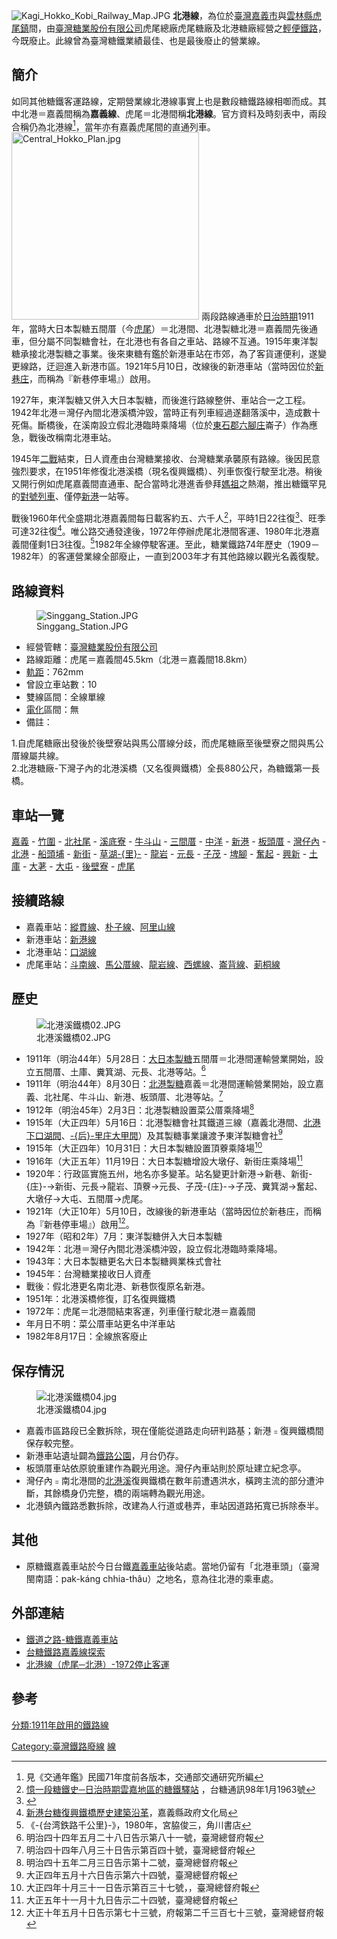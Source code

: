 [[File:Kagi_Hokko_Kobi_Railway_Map.JPG|right]]
'''北港線'''，為位於[[台灣|臺灣]][[嘉義市|嘉義市]]與[[雲林縣|雲林縣]][[虎尾鎮|虎尾鎮]]間，由[[臺灣糖業股份有限公司|臺灣糖業股份有限公司]]虎尾總廠虎尾糖廠及北港糖廠經營之[[輕便鐵路|輕便鐵路]]，今既廢止。此線曾為臺灣糖鐵業績最佳、也是最後廢止的營業線。

==簡介==
如同其他糖鐵客運路線，定期營業線北港線事實上也是數段糖鐵路線相啣而成。其中北港＝嘉義間稱為'''嘉義線'''、虎尾＝北港間稱'''北港線'''。官方資料及時刻表中，兩段合稱仍為北港線<ref>見《交通年鑑》民國71年度前各版本，交通部交通研究所編</ref>，當年亦有嘉義虎尾間的直通列車。
[[File:Central_Hokko_Plan.jpg|300px]]
兩段路線通車於[[台灣日治時期|日治時期]]1911年，當時大日本製糖五間厝（今[[虎尾車站|虎尾]]）＝北港間、北港製糖北港＝嘉義間先後通車，但分屬不同製糖會社，在北港也有各自之車站、路線不互通。1915年東洋製糖承接北港製糖之事業。後來東糖有鑑於新港車站在市郊，為了客貨運便利，遂變更線路，迂迴進入新港市區。1921年5月10日，改線後的新港車站（當時因位於[[新巷庄|新巷庄]]，而稱為『新巷停車場』）啟用。

1927年，東洋製糖又併入大日本製糖，而後進行路線整併、車站合一之工程。1942年北港＝灣仔內間北港溪橋沖毀，當時正有列車經過遂翻落溪中，造成數十死傷。斷橋後，在溪南設立假北港臨時乘降場（位於[[東石郡|東石郡]][[六腳庄|六腳庄]]崙子）作為應急，戰後改稱南北港車站。

1945年[[第二次世界大戰|二戰]]結束，日人資產由台灣糖業接收、台灣糖業承襲原有路線。後因民意強烈要求，在1951年修復北港溪橋（現名復興鐵橋）、列車恢復行駛至北港。稍後又開行例如虎尾嘉義間直通車、配合當時北港進香參拜[[媽祖|媽祖]]之熱潮，推出糖鐵罕見的[[對號列車|對號列車]]、僅停[[新港車站|新港]]一站等。

戰後1960年代全盛期北港嘉義間每日載客約五、六千人<ref>[http://www.taisugar.com.tw/etaipei2/Taimagazine/index.jsp?categid=1192&recordid=2255 憶一段糖鐵史─日治時期雲嘉地區的糖鐵驛站] {{Wayback|url=http://www.taisugar.com.tw/etaipei2/Taimagazine/index.jsp?categid=1192&recordid=2255 |date=20190520102014 }}，台糖通訊98年1月1963號</ref>，平時1日22往復<ref>{{Cite web |url=http://pkn.myweb.hinet.net/newpage5-11.htm |title=http://pkn.myweb.hinet.net/newpage5-11.htm |access-date=2009-02-18 |archive-url=https://web.archive.org/web/20100412031103/http://pkn.myweb.hinet.net/newpage5-11.htm |archive-date=2010-04-12 |dead-url=yes }}</ref>、旺季可達32往復<ref>[http://www.cyhg.gov.tw/cyhgcultural/03_cultural/01_main_detail.asp?bull_id=139 新港台糖復興鐵橋歷史建築沿革]{{dead link|date=2017年11月 |bot=InternetArchiveBot |fix-attempted=yes }}，嘉義縣政府文化局</ref>。唯公路交通發達後，1972年停辦虎尾北港間客運、1980年北港嘉義間僅剩1日3往復。<ref>《-{台湾鉄路千公里}-》，1980年，宮脇俊三，角川書店</ref>1982年全線停駛客運。至此，糖業鐵路74年歷史（1909－1982年）的客運營業線全部廢止，一直到2003年才有其他路線以觀光名義復駛。

==路線資料==
[[File:Singgang_Station.JPG|right]]
*經營管轄：[[臺灣糖業股份有限公司|臺灣糖業股份有限公司]]
*路線距離：虎尾＝嘉義間45.5km（北港＝嘉義間18.8km）
*[[軌距|軌距]]：762mm
*曾設立車站數：10
*雙線區間：全線單線
*[[電氣化鐵路|電化]]區間：無
*備註：
1.自虎尾糖廠出發後於後壁寮站與馬公厝線分歧，而虎尾糖廠至後壁寮之間與馬公厝線屬共線。<br>
2.北港糖廠-下灣子內的北港溪橋（又名復興鐵橋）全長880公尺，為糖鐵第一長橋。

== 車站一覽 ==
[[嘉義車站|嘉義]] - [[竹圍車站_(北港線)|竹圍]] - [[北社尾車站|北社尾]] - [[溪底寮車站|溪底寮]] - [[牛斗山車站|牛斗山]] - [[三間厝車站|三間厝]] - [[中洋車站|中洋]] - [[新港車站|新港]] - [[板頭厝車站|板頭厝]] - [[灣仔內車站_(北港線)|灣仔內]] - [[北港車站|北港]] - [[船頭埔車站|船頭埔]] - [[新街車站|新街]] - [[草湖里車站|草湖-{里}-]] - [[龍岩車站|龍岩]] - [[元長車站|元長]] - [[子茂車站|子茂]] - [[埤腳車站|埤腳]] - [[奮起車站|奮起]] - [[興新車站|興新]] - [[土庫車站|土庫]] - [[大荖車站|大荖]] - [[大屯車站|大屯]] - [[後壁寮車站|後壁寮]] - [[虎尾車站|虎尾]]

== 接續路線 ==
*嘉義車站：[[縱貫線_(南段)|縱貫線]]、[[朴子線|朴子線]]、[[阿里山線|阿里山線]]
*新港車站：[[新港線_(糖鐵)|新港線]]
*北港車站：[[口湖線|口湖線]]
*虎尾車站：[[斗南線|斗南線]]、[[馬公厝線|馬公厝線]]、[[龍岩線_(糖鐵)|龍岩線]]、[[西螺線|西螺線]]、[[崙背線|崙背線]]、[[莿桐線|莿桐線]]

== 歷史 ==
[[File:北港溪鐵橋02.JPG|thumb]]
*1911年（明治44年）5月28日：[[大日本製糖|大日本製糖]]五間厝＝北港間運輸營業開始，設立五間厝、土庫、糞箕湖、元長、北港等站。<ref>明治四十四年五月二十八日告示第八十一號，臺灣總督府報</ref>
*1911年（明治44年）8月30日：[[北港製糖|北港製糖]]嘉義＝北港間運輸營業開始，設立嘉義、北社尾、牛斗山、新港、板頭厝、北港等站。<ref>明治四十四年八月三十日告示第百四十號，臺灣總督府報</ref>
*1912年（明治45年）2月3日：北港製糖設置菜公厝乘降場<ref>明治四十五年二月三日告示第十二號，臺灣總督府報</ref>
*1915年（大正四年）5月16日：北港製糖會社其鐵道三線（嘉義北港間、[[口湖線|北港下口湖間]]、[[后甲線|-{后}-里庄大甲間]]）及其製糖事業讓渡予東洋製糖會社<ref>大正四年五月十六日告示第六十四號，臺灣總督府報</ref>
*1915年（大正四年）10月31日：大日本製糖設置頂藔乘降場<ref>大正四年十月三十一日告示第百三十七號，，臺灣總督府報</ref>
*1916年（大正五年）11月19日：大日本製糖增設大墩仔、新街庄乘降場<ref>大正五年十一月十九日告示二十四號，臺灣總督府報</ref>
*1920年：行政區實施五州，地名亦多變革。站名變更計新港→新巷、新街-{庄}-→新街、元長→龍岩、頂藔→元長、子茂-{庄}-→子茂、糞箕湖→奮起、大墩仔→大屯、五間厝→虎尾。
*1921年（大正10年）5月10日，改線後的新港車站（當時因位於新巷庄，而稱為『新巷停車場』）啟用<ref>大正十年五月十日告示第七十三號，府報第二千三百七十三號，臺灣總督府報</ref>。
*1927年（昭和2年）7月：東洋製糖併入大日本製糖
*1942年：北港＝灣仔內間北港溪橋沖毀，設立假北港臨時乘降場。
*1943年：大日本製糖更名大日本製糖興業株式會社
*1945年：台灣糖業接收日人資產
*戰後：假北港更名南北港、新巷恢復原名新港。
*1951年：北港溪橋修復，訂名復興鐵橋
*1972年：虎尾＝北港間結束客運，列車僅行駛北港＝嘉義間
*年月日不明：菜公厝車站更名中洋車站
*1982年8月17日：全線旅客廢止

== 保存情況 ==
[[File:北港溪鐵橋04.jpg|thumb]]
*嘉義市區路段已全數拆除，現在僅能從道路走向研判路基；新港﹦復興鐵橋間保存較完整。
*新港車站遺址闢為[[新港鐵路公園|鐵路公園]]，月台仍存。
*板頭厝車站依原貌重建作為觀光用途。灣仔內車站則於原址建立紀念亭。
*灣仔內﹦南北港間的[[北港溪|北港溪]]復興鐵橋在數年前遭遇洪水，橫跨主流的部分遭沖斷，其餘橋身仍完整，橋的兩端轉為觀光用途。
*北港鎮內鐵路悉數拆除，改建為人行道或巷弄，車站因道路拓寬已拆除泰半。

== 其他 ==
*原糖鐵嘉義車站於今日台鐵[[嘉義車站|嘉義車站]]後站處。當地仍留有「北港車頭」（臺灣閩南語：pak-káng chhia-thâu）之地名，意為往北港的乘車處。

== 外部連結 ==
*[http://www.kurogane-rail.jp/tsrpc/ctsrpc_idx.html 鐵道之路-糖鐵嘉義車站]{{Wayback|url=http://www.kurogane-rail.jp/tsrpc/ctsrpc_idx.html |date=20090204113821 }}
*[http://blog.udn.com/teng99/5074117 台糖鐵路嘉義線探索]{{Wayback|url=http://blog.udn.com/teng99/5074117 |date=20150530071556 }}
*[http://blog.udn.com/railwayTaiwan/19648782 北港線（虎尾─北港）-1972停止客運]{{Wayback|url=http://blog.udn.com/railwayTaiwan/19648782 |date=20150102163114 }}

== 參考==
<div class="references-small">
<references />
</div>
[[Category:臺灣鐵路廢線|Category:臺灣鐵路廢線]]
[[分類:1911年啟用的鐵路線|分類:1911年啟用的鐵路線]]
[[Category:台灣糖業鐵路路線|線]]
{{台灣糖業鐵道}}